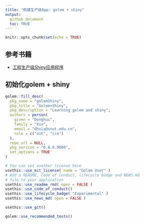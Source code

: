 ```yaml
---
title: "构建生产级App: golem + shiny"
output: 
  github_document
  toc: TRUE
---
```


```r
knitr::opts_chunk$set(echo = TRUE)
```

## 参考书籍

- [工程生产级Shiny应用程序](https://engineering-shiny.org/index.html)


## 初始化golem + shiny

```r
golem::fill_desc(
  pkg_name = "golemShiny",
  pkg_title = "Golem+Shiny",
  pkg_description = "Learning golem and shiny",
  authors = person(
    given = "Donghui",
    family = "Xia",
    email = "dhxia@snut.edu.cn",
    role = c("aut", "cre")
  ),
  repo_url = NULL,
  pkg_version = "0.0.0.9000",
  set_options = TRUE
)

# You can set another license here
usethis::use_mit_license( name = "Golem User" )
# Add a README, Code of Conduct, lifecycle badge and NEWS.md
# file to your application
usethis::use_readme_rmd( open = FALSE )
usethis::use_code_of_conduct()
usethis::use_lifecycle_badge( "Experimental" )
usethis::use_news_md( open = FALSE )

usethis::use_git()

golem::use_recommended_tests()


```
